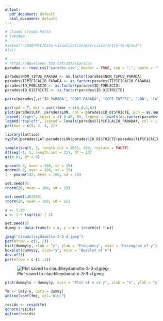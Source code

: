 ```yaml
---
output:
  pdf_document: default
  html_document: default
---
```

```r
# Claudi Lleyda Moltó
# 1462908
# ----------
#setwd("~/UAB/MSE/Data-visualization/Exercises/intro-to-R/ex3")
#ls()

# ----------
# https://developer.tmb.cat/data/parades
parades <- read.csv("parades.csv", header = TRUE, sep = ",", quote = "\"")

parades$NOM_TIPUS_PARADA <- as.factor(parades$NOM_TIPUS_PARADA)
parades$TIPIFICACIO_PARADA <- as.factor(parades$TIPIFICACIO_PARADA)
parades$ID_POBLACIO <- as.factor(parades$ID_POBLACIO)
parades$ID_DISTRICTE <- as.factor(parades$ID_DISTRICTE)

pairs(parades[,c("ID_PARADA", "CODI_PARADA", "CODI_INTERC", "LON", "LAT")])

par(xpd = T, mar = par()$mar + c(0,0,0,6))
plot(parades$LAT, parades$LON, col = parades$ID_DISTRICTE, pch = as.numeric(parades$TIPIFICACIO_PARADA))
legend("right", inset = c(-0.45, 0), legend = levels(as.factor(parades$NOM_DISTRICTE))[2:11], col = as.numeric(parades$ID_DISTRICTE), pch = 15)
legend("topleft", legend = levels(parades$TIPIFICACIO_PARADA), col = 1, pch = 1:length(levels(parades$TIPIFICACIO_PARADA)))
par(mar = c(5, 4, 4, 2))

library(lattice)
xyplot(parades$LAT~parades$LON|parades$ID_DISTRICTE+parades$TIPIFICACIO_PARADA)
```

```r
sample(seq(0, 2, length.out = 201), 100, replace = FALSE)
dt(seq(-1, 1, length.out = 21), df = 13)
qt(0.01, df = 9)

qnorm(0.8, mean = 100, sd = 15)
qnorm(0.9, mean = 100, sd = 15)
1 - pnorm(142, mean = 100, sd = 15)

set.seed(0)
rnorm(20, mean = 100, sd = 15)

set.seed(1462908)
rnorm(20, mean = 100, sd = 15)
```

```r
x <- 1:20
w <- 1 + (sqrt(x) / 2)

set.seed(0)
dummy <- data.frame(x = x, y = x + (rnorm(x) * w))

jpeg("claudilleydamolto-3-3-d.jpeg")
par(mfrow = c(1, 2))
hist(dummy$y, xlab = "y", ylab = "Frequency", main = "Histogram of y")
boxplot(dummy$y, xlab="y", main = "Boxplot of y")
dev.off()
par(mfrow = c (1 ,1))
```
![Plot saved to claudilleydamolto-3-3-d.jpeg:](claudilleydamolto-3-3-d.jpeg)
```r
plot(dummy$x ~ dummy$y, main = "Plot of x vs y", xlab = "x", ylab = "y")

fm <- lm(y~y, data = dummy)
abline(coef(fm), col="blue")

resids <- resid(fm)
qqnorm(resids)
qqline(resids)
```
